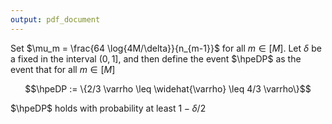 ```yaml
---
output: pdf_document
---
```



\definition{High Probability Event $\hpeDP$ \cite{foster2020instance}}

Set $\mu_m = \frac{64 \log{4M/\delta}}{n_{m-1}}$ for all $m \in [M]$. 
Let $\delta$ be a fixed in the interval $(0, 1]$, and then define the event 
$\hpeDP$ as the event that for all $m \in [M]$

$$\hpeDP := \{2/3 \varrho \leq \widehat{\varrho} \leq 4/3 \varrho\}$$

$\hpeDP$ holds with probability at least $1 - \delta/2$

